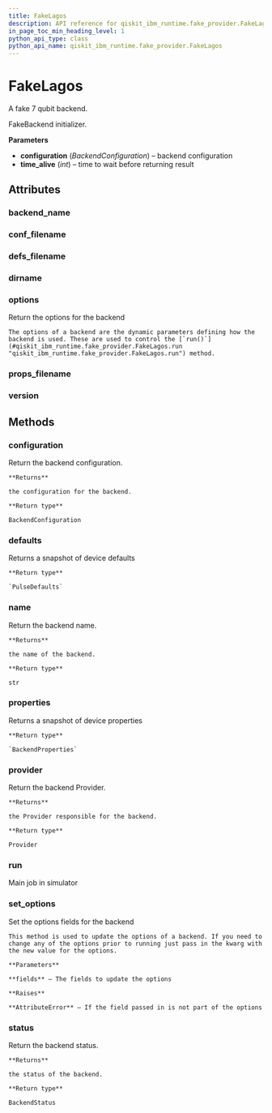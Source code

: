 ```yaml
---
title: FakeLagos
description: API reference for qiskit_ibm_runtime.fake_provider.FakeLagos
in_page_toc_min_heading_level: 1
python_api_type: class
python_api_name: qiskit_ibm_runtime.fake_provider.FakeLagos
---
```


# FakeLagos

<Class id="qiskit_ibm_runtime.fake_provider.FakeLagos" isDedicatedPage={true} github="https://github.com/Qiskit/qiskit-ibm-runtime/tree/stable/0.22/qiskit_ibm_runtime/fake_provider/backends/lagos/fake_lagos.py#L31-L38" signature="FakeLagos">
  A fake 7 qubit backend.

  FakeBackend initializer.

  **Parameters**

  *   **configuration** (*BackendConfiguration*) – backend configuration
  *   **time\_alive** (*int*) – time to wait before returning result

  ## Attributes

  ### backend\_name

  <Attribute id="qiskit_ibm_runtime.fake_provider.FakeLagos.backend_name" name="backend_name" attributeValue="= 'fake_lagos'" />

  ### conf\_filename

  <Attribute id="qiskit_ibm_runtime.fake_provider.FakeLagos.conf_filename" name="conf_filename" attributeValue="= 'conf_lagos.json'" />

  ### defs\_filename

  <Attribute id="qiskit_ibm_runtime.fake_provider.FakeLagos.defs_filename" name="defs_filename" attributeValue="= 'defs_lagos.json'" />

  ### dirname

  <Attribute id="qiskit_ibm_runtime.fake_provider.FakeLagos.dirname" name="dirname" attributeValue="= '/home/runner/work/qiskit-ibm-runtime/qiskit-ibm-runtime/qiskit_ibm_runtime/fake_provider/backends/lagos'" />

  ### options

  <Attribute id="qiskit_ibm_runtime.fake_provider.FakeLagos.options" name="options">
    Return the options for the backend

    The options of a backend are the dynamic parameters defining how the backend is used. These are used to control the [`run()`](#qiskit_ibm_runtime.fake_provider.FakeLagos.run "qiskit_ibm_runtime.fake_provider.FakeLagos.run") method.
  </Attribute>

  ### props\_filename

  <Attribute id="qiskit_ibm_runtime.fake_provider.FakeLagos.props_filename" name="props_filename" attributeValue="= 'props_lagos.json'" />

  ### version

  <Attribute id="qiskit_ibm_runtime.fake_provider.FakeLagos.version" name="version" attributeValue="= 1" />

  ## Methods

  ### configuration

  <Function id="qiskit_ibm_runtime.fake_provider.FakeLagos.configuration" name="configuration" signature="configuration()">
    Return the backend configuration.

    **Returns**

    the configuration for the backend.

    **Return type**

    BackendConfiguration
  </Function>

  ### defaults

  <Function id="qiskit_ibm_runtime.fake_provider.FakeLagos.defaults" name="defaults" github="https://github.com/Qiskit/qiskit-ibm-runtime/tree/stable/0.22/qiskit_ibm_runtime/fake_provider/fake_pulse_backend.py#L29-L33" signature="defaults()">
    Returns a snapshot of device defaults

    **Return type**

    `PulseDefaults`
  </Function>

  ### name

  <Function id="qiskit_ibm_runtime.fake_provider.FakeLagos.name" name="name" signature="name()">
    Return the backend name.

    **Returns**

    the name of the backend.

    **Return type**

    str
  </Function>

  ### properties

  <Function id="qiskit_ibm_runtime.fake_provider.FakeLagos.properties" name="properties" github="https://github.com/Qiskit/qiskit-ibm-runtime/tree/stable/0.22/qiskit_ibm_runtime/fake_provider/fake_qasm_backend.py#L44-L48" signature="properties()">
    Returns a snapshot of device properties

    **Return type**

    `BackendProperties`
  </Function>

  ### provider

  <Function id="qiskit_ibm_runtime.fake_provider.FakeLagos.provider" name="provider" signature="provider()">
    Return the backend Provider.

    **Returns**

    the Provider responsible for the backend.

    **Return type**

    Provider
  </Function>

  ### run

  <Function id="qiskit_ibm_runtime.fake_provider.FakeLagos.run" name="run" github="https://github.com/Qiskit/qiskit-ibm-runtime/tree/stable/0.22/qiskit_ibm_runtime/fake_provider/fake_backend.py#L545-L574" signature="run(run_input, **kwargs)">
    Main job in simulator
  </Function>

  ### set\_options

  <Function id="qiskit_ibm_runtime.fake_provider.FakeLagos.set_options" name="set_options" signature="set_options(**fields)">
    Set the options fields for the backend

    This method is used to update the options of a backend. If you need to change any of the options prior to running just pass in the kwarg with the new value for the options.

    **Parameters**

    **fields** – The fields to update the options

    **Raises**

    **AttributeError** – If the field passed in is not part of the options
  </Function>

  ### status

  <Function id="qiskit_ibm_runtime.fake_provider.FakeLagos.status" name="status" signature="status()">
    Return the backend status.

    **Returns**

    the status of the backend.

    **Return type**

    BackendStatus
  </Function>
</Class>

